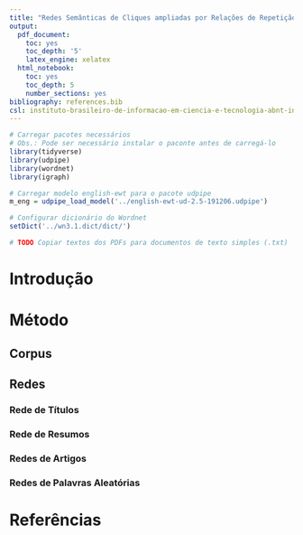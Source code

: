 ```yaml
---
title: "Redes Semânticas de Cliques ampliadas por Relações de Repetição Sinonímica, Hiperonímica e Anafórica"
output:
  pdf_document:
    toc: yes
    toc_depth: '5'
    latex_engine: xelatex
  html_notebook:
    toc: yes
    toc_depth: 5
    number_sections: yes
bibliography: references.bib
csl: instituto-brasileiro-de-informacao-em-ciencia-e-tecnologia-abnt-initials.csl
---
```


```r
# Carregar pacotes necessários
# Obs.: Pode ser necessário instalar o paconte antes de carregá-lo
library(tidyverse)
library(udpipe)
library(wordnet)
library(igraph)

# Carregar modelo english-ewt para o pacote udpipe
m_eng = udpipe_load_model('../english-ewt-ud-2.5-191206.udpipe')

# Configurar dicionário do Wordnet
setDict('../wn3.1.dict/dict/')

# TODO Copiar textos dos PDFs para documentos de texto simples (.txt)
```

# Introdução

# Método

## Corpus

## Redes

### Rede de Títulos

### Rede de Resumos

### Redes de Artigos

### Redes de Palavras Aleatórias

# Referências
